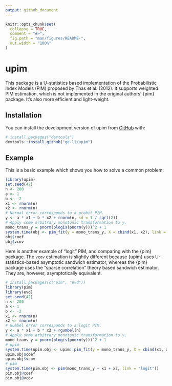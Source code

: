 ```yaml
---
output: github_document
---
```


<!-- README.md is generated from README.Rmd. Please edit that file -->

```r
knitr::opts_chunk$set(
  collapse = TRUE,
  comment = "#>",
  fig.path = "man/figures/README-",
  out.width = "100%"
)
```

# upim

<!-- badges: start -->
<!-- badges: end -->

This package is a U-statistics based implementation of the Probabilistic Index Models (PIM) proposed by Thas et al. (2012). It supports weighted PIM estimation, which is not implemented in the original authors' {pim} package. It's also more efficient and light-weight.


## Installation

You can install the development version of upim from [GitHub](https://github.com/) with:

``` r
# install.packages("devtools")
devtools::install_github("ge-li/upim")
```

## Example

This is a basic example which shows you how to solve a common problem:

```r
library(upim)
set.seed(42)
n <- 200
a <- 1
b <- -2
x1 <- rnorm(n)
x2 <- rnorm(n)
# Normal error corresponds to a probit PIM. 
y <- a * x1 + b * x2 + rnorm(n, sd = 1 / sqrt(2))
# Apply some arbitrary monotonic transformation to y.
mono_trans_y = pnorm(plogis(pnorm(y)))^2 + 1 
system.time(obj <- pim_fit(y = mono_trans_y, X = cbind(x1, x2), link = "probit"))
obj$coef
obj$vcov
```

Here is another example of "logit" PIM, and comparing with the \{pim\} package.
The `vcov` estimation is slightly different because \{upim\} uses U-statistics-based
asymptotic sandwich estimator, whereas the \{pim\} package uses the "sparse correlation"
theory based sandwich estimator. They are, however, asymptotically equivalent. 

```r
# install.packages(c("pim", "evd"))
library(pim)
library(evd)
set.seed(42)
n <- 200
a <- 1
b <- -2
x1 <- rnorm(n)
x2 <- rnorm(n)
# Gumbel error corresponds to a logit PIM. 
y <- a * x1 + b * x2 + rgumbel(n)
# Apply some arbitrary monotonic transformation to y.
mono_trans_y = pnorm(plogis(pnorm(y)))^2 + 1 
# upim 
system.time(upim.obj <- upim::pim_fit(y = mono_trans_y, X = cbind(x1, x2), link = "logit"))
upim.obj$coef
upim.obj$vcov
# pim 
system.time(pim.obj <- pim(mono_trans_y ~ x1 + x2, link = "logit"))
pim.obj@coef
pim.obj@vcov
```
